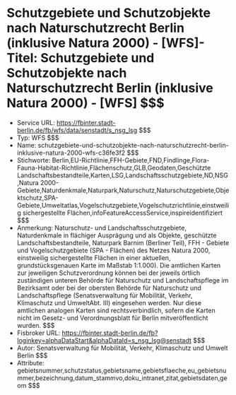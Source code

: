 # Schutzgebiete und Schutzobjekte nach Naturschutzrecht Berlin (inklusive Natura 2000) - [WFS]- Titel: Schutzgebiete und Schutzobjekte nach Naturschutzrecht Berlin (inklusive Natura 2000) - [WFS] $$$
- Service URL: https://fbinter.stadt-berlin.de/fb/wfs/data/senstadt/s_nsg_lsg $$$
- Typ: WFS $$$
- Name: schutzgebiete-und-schutzobjekte-nach-naturschutzrecht-berlin-inklusive-natura-2000-wfs-c36fe3f2 $$$
- Stichworte: Berlin,EU-Richtlinie,FFH-Gebiete,FND,Findlinge,Flora-Fauna-Habitat-Richtlinie,Flächenschutz,GLB,Geodaten,Geschützte Landschaftsbestandteile,Karten,LSG,Landschaftsschutzgebiete,ND,NSG,Natura 2000-Gebiete,Naturdenkmale,Naturpark,Naturschutz,Naturschutzgebiete,Objektschutz,SPA-Gebiete,Umweltatlas,Vogelschutzgebiete,Vogelschutzrichtlinie,einstweilig sichergestellte Flächen,infoFeatureAccessService,inspireidentifiziert $$$
- Anmerkung: Naturschutz- und Landschaftsschutzgebiete, Naturdenkmale in flächiger Ausprägung und als Objekte, geschützte Landschaftsbestandteile, Naturpark Barnim (Berliner Teil), FFH - Gebiete und Vogelschutzgebiete (SPA - Flächen) des Netzes Natura 2000, einstweilig sichergestellte Flächen in einer aktuellen, grundstücksgenauen Karte im Maßstab 1:1.000). Die amtlichen Karten zur jeweiligen Schutzverordnung können bei der jeweils örtlich zuständigen unteren Behörde für Naturschutz und Landschaftspflege im Bezirksamt oder bei der obersten Behörde für Naturschutz und Landschaftspflege (Senatsverwaltung für Mobilität, Verkehr, Klimaschutz und UmweltAbt. III) eingesehen werden. Nur diese amtlichen analogen Karten sind rechtsverbindlich, sofern die Karten nicht im Gesetz- und Verordnungsblatt für Berlin mitveröffentlicht wurden. $$$
- Fisbroker URL: https://fbinter.stadt-berlin.de/fb?loginkey=alphaDataStart&alphaDataId=s_nsg_lsg@senstadt $$$
- Autor: Senatsverwaltung für Mobilität, Verkehr, Klimaschutz und Umwelt Berlin $$$
- Attribute: gebietsnummer,schutzstatus,gebietsname,gebietsflaeche,eu_gebietsnummer,bezeichnung,datum_stammvo,doku_intranet,zitat,gebietsdaten,geom $$$
